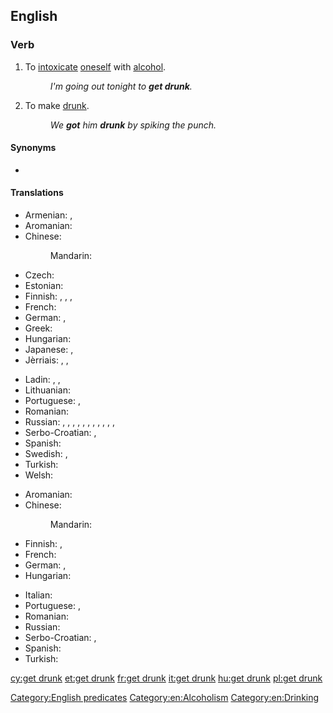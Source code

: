 ==English==

===Verb===
{{en-verb|head=[[get]] [[drunk]]|gets drunk|getting drunk|got drunk|gotten drunk}}

# {{context|intransitive|lang=en}} To [[intoxicate]] [[oneself]] with [[alcohol]].
#: ''I'm going out tonight to '''get drunk'''.''
# {{context|transitive|lang=en}} To make [[drunk]].
#: ''We '''got''' him '''drunk''' by spiking the punch.''

====Synonyms====
* {{l|en|bedrink}}

====Translations====
{{trans-top|to intoxicate oneself with alcohol}}
* Armenian: {{t|hy|հարբել}}, {{t|hy|արբենալ}}
* Aromanian: {{t|rup|mbet|alt=mi-mbet}}
* Chinese:
*: Mandarin: {{t+|cmn|喝醉|tr=hēzuì|sc=Hani}}
* Czech: {{t|cs|opít|alt=opít se}}
* Estonian: {{t|et|purju jääma}}
* Finnish: {{t|fi|juopua}}, {{t+|fi|humaltua}}, {{t|fi|tulla juovuksiin}}, {{t|fi|tulla humalaan}}
* French: {{t+|fr|souler|alt=se souler}}
* German: {{t+|de|betrinken|alt=sich betrinken}}, {{t+|de|saufen}}
* Greek: {{t+|el|μεθώ|tr=metho}}
* Hungarian: {{t+|hu|berúg}}
* Japanese: {{t|ja|酔っ払う|tr=よっぱらう, yopparau|sc=Jpan}}, {{t+|ja|酔う|tr=よう, you|sc=Jpan}}
* Jèrriais: {{t|roa-jer|bouaissonner}}, {{t|roa-jer|prendre eune tchuite}}, {{t|roa-jer|soûler|alt=sé soûler}}
{{trans-mid}}
* Ladin: {{t|lld|fe na steca}}, {{t|lld|fe na ciòca}}, {{t|lld|fe na bëusa}}
* Lithuanian: {{t+|lt|nusigerti}}
* Portuguese: {{t|pt|[[ficar]] [[bêbado]]/[[bêbedo]]}}, {{t|pt|[[embebedar]]-[[se]]}}
* Romanian: {{t+|ro|îmbăta|alt=a se îmbăta}}
* Russian: {{t+|ru|напиваться|impf|tr=napivátʹsja}}, {{t+|ru|напиться|pf|tr=napítʹsja}}, {{t+|ru|упиваться|impf|tr=upivátʹsja}}, {{t+|ru|упиться|pf|tr=upítʹsja}} {{qualifier|badly}}, {{t+|ru|нажираться|impf|tr=nažirátʹsja}}, {{t+|ru|нажраться|pf|tr=nažrátʹsja}} {{qualifier|disparagingly, rude}}, {{t+|ru|нализаться|pf|tr=nalizátʹsja}} {{qualifier|disparagingly, rude}}, {{t+|ru|назюзюкаться|pf|tr=nazjuzjúkatʹsja}} {{qualifier|colloquial}}, {{t+|ru|наклюкаться|pf|tr=nakljúkatʹsja}} {{qualifier|colloquial}}, {{t+|ru|надраться|pf|tr=nadrátʹsja}} {{qualifier|colloquial}}, {{t+|ru|нарезаться|pf|tr=narézatʹsja}} {{qualifier|colloquial}}, {{t+|ru|насосаться|pf|tr=nasosátʹsja}} {{qualifier|colloquial}}
* Serbo-Croatian: {{t|sh|napiti|alt=nàpiti se}}, {{t|sh|opiti|alt=òpiti se}}
* Spanish: {{t+|es|emborracharse}}
* Swedish: {{t|sv|bli berusad}}, {{t|sv|bli full}}
* Turkish: {{t+|tr|sarhoş olmak}}
* Welsh: {{t+|cy|meddwi}}
{{trans-bottom}}

{{trans-top|transitive; to make drunk}}
* Aromanian: {{t|rup|mbet}}
* Chinese:
*: Mandarin: {{t+|cmn|灌醉|tr=guànzuì|sc=Hani}}
* Finnish: {{t+|fi|juottaa}}, {{t|fi|juovuttaa}}
* French: {{t+|fr|souler}}
* German: {{t+|de|betrunken}} {{t+|de|machen}}, {{t|de|abfüllen}}
* Hungarian: {{t|hu|berúgat}}
{{trans-mid}}
* Italian: {{t|it|ubriacarsi}}
* Portuguese: {{t|pt|[[deixar]] [[bêbado]]/[[bêbedo]]}}, {{t+|pt|embebedar}}
* Romanian: {{t+|ro|îmbăta}}
* Russian: {{t+|ru|напоить|pf|tr=napoítʹ}}
* Serbo-Croatian: {{t|sh|nàpiti}}, {{t|sh|òpiti}}
* Spanish: {{t|es|emborrachar}}
* Turkish: {{t+|tr|sarhoş etmek}}
{{trans-bottom}}

[[Category:English predicates]]
[[Category:en:Alcoholism]]
[[Category:en:Drinking]]

[[cy:get drunk]]
[[et:get drunk]]
[[fr:get drunk]]
[[it:get drunk]]
[[hu:get drunk]]
[[pl:get drunk]]